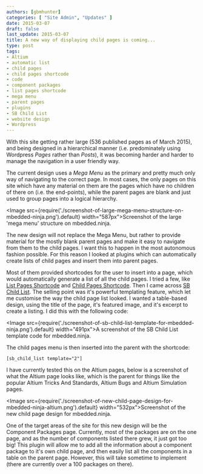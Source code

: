 ```yaml
---
authors: [gbmhunter]
categories: [ "Site Admin", "Updates" ]
date: 2015-03-07
draft: false
last_update: 2015-03-07
title: A new way of displaying child pages is coming...
type: post
tags:
- Altium
- automatic list
- child pages
- child pages shortcode
- code
- component packages
- list pages shortcode
- mega menu
- parent pages
- plugins
- SB Child List
- website design
- Wordpress
---
```


With this site getting rather large (536 published pages as of March 2015), and being designed in a hierarchical manner (i.e. predominately using Wordpress _Pages_ rather than _Posts_), it was becoming harder and harder to manage the navigation in a user friendly way.

The current design uses a _Mega Menu_ as the primary and pretty much only way of navigating to the correct page. In most cases, the only pages on this site which have any material on them are the pages which have no children of there on (i.e. the end-points), while the parent pages are blank and just used to group pages into a logical hierarchy. 

<Image src={require('./screenshot-of-large-mega-menu-structure-on-mbedded-ninja.png').default} width="587px">Screenshot of the large 'mega menu' structure on mbedded.ninja.</Image>

The new design will not replace the Mega Menu, but rather to provide material for the mostly blank parent pages and make it easy to navigate from them to the child pages. I want this to happen in the most autonomous fashion possible. For this reason I looked at plugins which can automatically create lists of child pages and insert them into parent pages.

Most of them provided shortcodes for the user to insert into a page, which would automatically generate a list of all the child pages. I tried a few, like [List Pages Shortcode](https://wordpress.org/plugins/list-pages-shortcode/) and [Child Pages Shortcode](https://wordpress.org/plugins/child-pages-shortcode/). Then I came across [SB Child List](https://wordpress.org/plugins/sb-child-list/). The selling point was it's powerful templating feature, which let me customise the way the child page list looked. I wanted a table-based design, using the title of the page, it's featured image, and it's excerpt to create a listing. I did this with the following code:

<Image src={require('./screenshot-of-sb-child-list-template-for-mbedded-ninja.png').default} width="491px">A screenshot of the SB Child List template code for mbedded.ninja.</Image>

The child pages menu is then inserted into the parent with the shortcode:

```text
[sb_child_list template="2"]
```

I have currently tested this on the Altium pages, below is a screenshot of what the Altium page looks like, which is the parent for things like the popular Altium Tricks And Standards, Altium Bugs and Altium Simulation pages.

<Image src={require('./screenshot-of-new-child-page-design-for-mbedded-ninja-altium.png').default} width="532px">Screenshot of the new child page design for mbedded.ninja.</Image>

One of the target areas of the site for this new design will be the Component Packages page. Currently, most of the packages are on the one page, and as the number of components listed there grew, it just got too big! This plugin will allow me to add all the information about a component package to it's own child page, and then easily list all the components in a table on the parent page. However, this will take sometime to implement (there are currently over a 100 packages on there).

